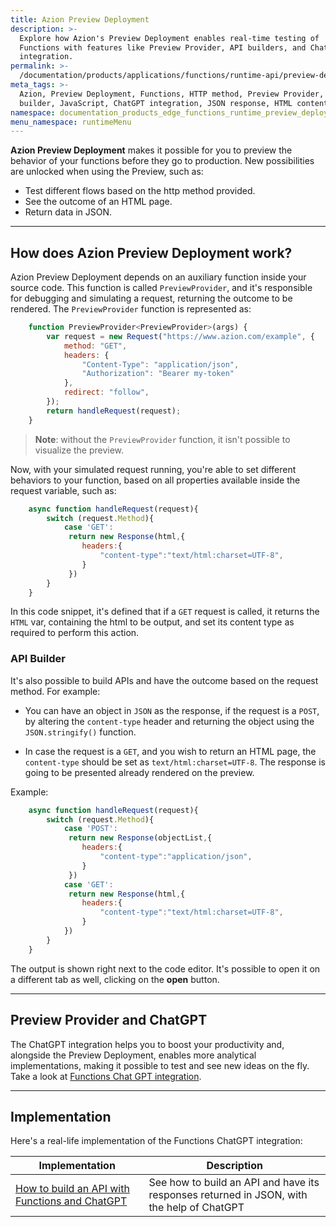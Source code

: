 ```yaml
---
title: Azion Preview Deployment
description: >-
  Explore how Azion's Preview Deployment enables real-time testing of
  Functions with features like Preview Provider, API builders, and ChatGPT
  integration.
permalink: >-
  /documentation/products/applications/functions/runtime-api/preview-deployment/
meta_tags: >-
  Azion, Preview Deployment, Functions, HTTP method, Preview Provider, API
  builder, JavaScript, ChatGPT integration, JSON response, HTML content
namespace: documentation_products_edge_functions_runtime_preview_deployment
menu_namespace: runtimeMenu
---
```


**Azion Preview Deployment** makes it possible for you to preview the behavior of your functions before they go to production. New possibilities are unlocked when using the Preview, such as:

- Test different flows based on the http method provided.
- See the outcome of an HTML page.
- Return data in JSON.

---

## How does Azion Preview Deployment work?

Azion Preview Deployment depends on an auxiliary function inside your source code. This function is called `PreviewProvider`, and it's responsible for debugging and simulating a request, returning the outcome to be rendered. The `PreviewProvider` function is represented as:

```js
    function PreviewProvider<PreviewProvider>(args) {
        var request = new Request("https://www.azion.com/example", {
            method: "GET",
            headers: {
                "Content-Type": "application/json",
                "Authorization": "Bearer my-token"
            },
            redirect: "follow",
        });
        return handleRequest(request);
    }
```

>**Note**: without the `PreviewProvider` function, it isn't possible to visualize the preview.

Now, with your simulated request running, you're able to set different behaviors to your function, based on all properties available inside the request variable, such as:

```js
    async function handleRequest(request){
        switch (request.Method){
            case 'GET':
             return new Response(html,{
                headers:{
                    "content-type":"text/html:charset=UTF-8",
                }
             })
        }
    }
```

In this code snippet, it's defined that if a `GET` request is called, it returns the `HTML` var, containing the html to be output, and set its content type as required to perform this action.

### API Builder

It's also possible to build APIs and have the outcome based on the request method. For example:

- You can have an object in `JSON` as the response, if the request is a `POST`, by altering the `content-type` header and returning the object using the `JSON.stringify()` function.

- In case the request is a `GET`, and you wish to return an HTML page, the `content-type` should be set as `text/html:charset=UTF-8`. The response is going to be presented already rendered on the preview.

Example:

```js
    async function handleRequest(request){
        switch (request.Method){
            case 'POST':
             return new Response(objectList,{
                headers:{
                    "content-type":"application/json",
                }
             })
            case 'GET':
             return new Response(html,{
                headers:{
                    "content-type":"text/html:charset=UTF-8",
                }
            })
        }
    }
```

The output is shown right next to the code editor. It's possible to open it on a different tab as well, clicking on the **open** button.

---

## Preview Provider and ChatGPT

The ChatGPT integration helps you to boost your productivity and, alongside the Preview Deployment, enables more analytical implementations, making it possible to test and see new ideas on the fly. Take a look at [Functions Chat GPT integration](/en/documentation/products/edge-application/edge-functions/runtime-api/ai-integration/).

---

## Implementation

Here's a real-life implementation of the Functions ChatGPT integration:

| Implementation | Description |
| --- | --- |
| [How to build an API with Functions and ChatGPT](/en/documentation/products/guides/edge-functions/api-builder/) | See how to build an API and have its responses returned in JSON, with the help of ChatGPT |




